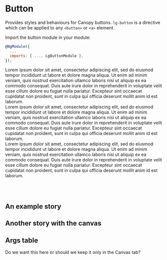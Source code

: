 
# Button

Provides styles and behaviours for Canopy buttons. `lg-button` is a directive which can be applied to any `<button>` or `<a>` element.

Import the button module in your module:
~~~js
@NgModule({
  ...
  imports: [ ..., LgButtonModule ],
});
~~~

<div class="lg-container">
  <div class="lg-row">
    <div class="lg-col-xs-12 lg-col-md-4">
      Lorem ipsum dolor sit amet, consectetur adipiscing elit, sed do eiusmod tempor incididunt ut labore et dolore magna aliqua. Ut enim ad minim veniam, quis nostrud exercitation ullamco laboris nisi ut aliquip ex ea commodo consequat. Duis aute irure dolor in reprehenderit in voluptate velit esse cillum dolore eu fugiat nulla pariatur. Excepteur sint occaecat cupidatat non proident, sunt in culpa qui officia deserunt mollit anim id est laborum.
    </div>
    <div class="lg-col-xs-12 lg-col-md-4">
      Lorem ipsum dolor sit amet, consectetur adipiscing elit, sed do eiusmod tempor incididunt ut labore et dolore magna aliqua. Ut enim ad minim veniam, quis nostrud exercitation ullamco laboris nisi ut aliquip ex ea commodo consequat. Duis aute irure dolor in reprehenderit in voluptate velit esse cillum dolore eu fugiat nulla pariatur. Excepteur sint occaecat cupidatat non proident, sunt in culpa qui officia deserunt mollit anim id est laborum.
    </div>
    <div class="lg-col-xs-12 lg-col-md-4">
      Lorem ipsum dolor sit amet, consectetur adipiscing elit, sed do eiusmod tempor incididunt ut labore et dolore magna aliqua. Ut enim ad minim veniam, quis nostrud exercitation ullamco laboris nisi ut aliquip ex ea commodo consequat. Duis aute irure dolor in reprehenderit in voluptate velit esse cillum dolore eu fugiat nulla pariatur. Excepteur sint occaecat cupidatat non proident, sunt in culpa qui officia deserunt mollit anim id est laborum.
    </div>
  </div>
</div>

<br></br>

## An example story
<Story id="components-button--icon-only" />

## Another story with the canvas
<Canvas columns={2}  withSource="open" withToolbar>
  <Story id="components-button--primary-dark" />
</Canvas>

## Args table
Do we want this here or should we keep it only in the Canvas tab?

<ArgsTable story={PRIMARY_STORY} />
